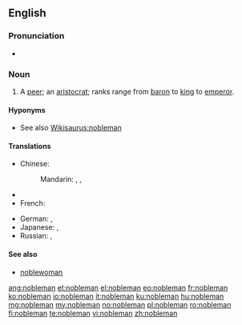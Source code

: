 ==English==

===Pronunciation===
*{{audio|en-us-nobleman.ogg|Audio (US)}}

===Noun===
{{en-noun|noblemen}}

# A [[peer]]; an [[aristocrat]]; ranks range from [[baron]] to [[king]] to [[emperor]].

====Hyponyms====
* See also [[Wikisaurus:nobleman]]

====Translations====
{{trans-top|a man of noble rank, title, or status; peer; aristocrat}}
* Chinese:
*: Mandarin: {{t|cmn|貴族|sc=Hani}}, {{t|cmn|贵族|tr=guìzú|sc=Hani}}, {{t|cmn|君子|tr=jūnzǐ|sc=Hani}}
* {{trreq|Finnish}}
* French: {{t|fr|noble|m|f}}
{{trans-mid}}
* German: {{t|de|Edelmann|m}}, {{t|de|Adeliger|m}}
* Japanese: {{t|ja|貴族|tr=きぞく, kizoku|sc=Jpan}}, {{t|ja|華族|tr=かぞく, kazoku|sc=Jpan}}
* Russian: {{t|ru|дворянин|m|tr=dvorjanín|sc=Cyrl}}, {{t|ru|вельможа|m|tr=velʹmóža|sc=Cyrl}} {{qualifier|grandee}}
{{trans-bottom}}

====See also====
* [[noblewoman]]

[[ang:nobleman]]
[[et:nobleman]]
[[el:nobleman]]
[[eo:nobleman]]
[[fr:nobleman]]
[[ko:nobleman]]
[[io:nobleman]]
[[it:nobleman]]
[[ku:nobleman]]
[[hu:nobleman]]
[[mg:nobleman]]
[[my:nobleman]]
[[no:nobleman]]
[[pl:nobleman]]
[[ro:nobleman]]
[[fi:nobleman]]
[[te:nobleman]]
[[vi:nobleman]]
[[zh:nobleman]]